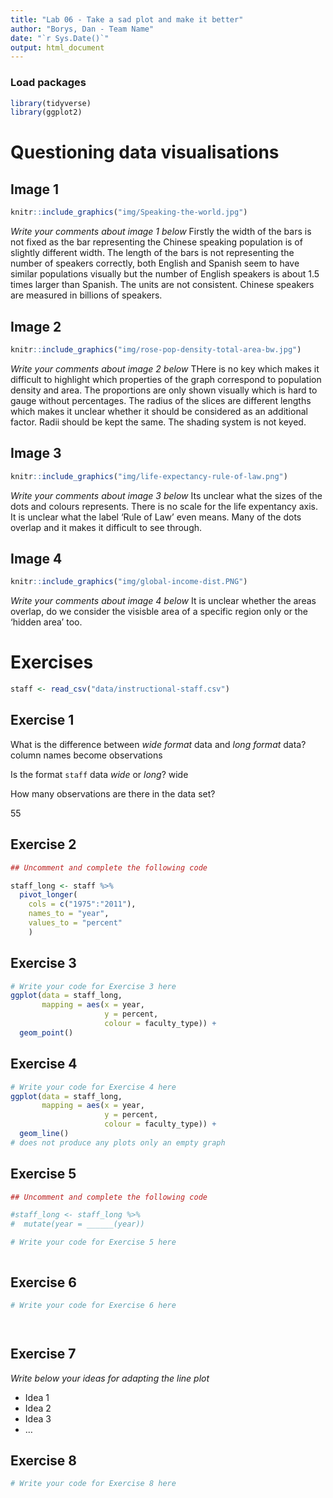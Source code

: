 ```yaml
---
title: "Lab 06 - Take a sad plot and make it better"
author: "Borys, Dan - Team Name"
date: "`r Sys.Date()`"
output: html_document
---
```


### Load packages

```r
library(tidyverse)
library(ggplot2)
```


# Questioning data visualisations

## Image 1

```r
knitr::include_graphics("img/Speaking-the-world.jpg")
```

_Write your comments about image 1 below_
Firstly the width of the bars is not fixed as the bar representing the Chinese speaking population is of slightly different width. The length of the bars is not representing the number of speakers correctly, both English and Spanish seem to have similar populations visually but the number of English speakers is about 1.5 times larger than Spanish. The units are not consistent. Chinese speakers are measured in billions of speakers.




## Image 2

```r
knitr::include_graphics("img/rose-pop-density-total-area-bw.jpg")
```

_Write your comments about image 2 below_
THere is no key which makes it difficult to highlight which properties of the graph correspond to population density and area. The proportions are only shown visually which is hard to gauge without percentages. The radius of the slices are different lengths which makes it unclear whether it should be considered as an additional factor. Radii should be kept the same. The shading system is not keyed.



## Image 3

```r
knitr::include_graphics("img/life-expectancy-rule-of-law.png")
```

_Write your comments about image 3 below_
Its unclear what the sizes of the dots and colours represents. There is no scale for the life expentancy axis. It is unclear what the label 'Rule of Law' even means. Many of the dots overlap and it makes it difficult to see through. 



## Image 4

```r
knitr::include_graphics("img/global-income-dist.PNG")
```

_Write your comments about image 4 below_
It is unclear whether the areas overlap, do we consider the visisble area of a specific region only or the 'hidden area' too. 




# Exercises

```r
staff <- read_csv("data/instructional-staff.csv")
```


## Exercise 1

What is the difference between *wide format* data and *long format* data?
column names become observations

Is the format `staff` data *wide* or *long*?
wide

How many observations are there in the data set?

55


## Exercise 2

```r
## Uncomment and complete the following code

staff_long <- staff %>%
  pivot_longer(
    cols = c("1975":"2011"),
    names_to = "year",
    values_to = "percent"
    )

```


## Exercise 3

```r
# Write your code for Exercise 3 here
ggplot(data = staff_long,
       mapping = aes(x = year, 
                     y = percent, 
                     colour = faculty_type)) +
  geom_point()


```

## Exercise 4

```r
# Write your code for Exercise 4 here
ggplot(data = staff_long,
       mapping = aes(x = year, 
                     y = percent, 
                     colour = faculty_type)) +
  geom_line()
# does not produce any plots only an empty graph

```

## Exercise 5

```r
## Uncomment and complete the following code

#staff_long <- staff_long %>%
#  mutate(year = ______(year))
```


```r
# Write your code for Exercise 5 here



```

## Exercise 6

```r
# Write your code for Exercise 6 here




```

## Exercise 7

_Write below your ideas for adapting the line plot_

* Idea 1
* Idea 2
* Idea 3
* ...


## Exercise 8

```r
# Write your code for Exercise 8 here



```

